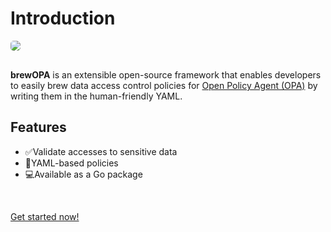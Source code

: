 # Introduction

<img
  src="/banner.png"
  style="max-width: 100%; border-radius: 5px; margin-bottom: 1rem;"
/>

**brewOPA** is an extensible open-source framework that enables developers to easily brew data access control policies for [Open Policy Agent (OPA)](www.openpolicyagent.org) by writing them in the human-friendly YAML.

## Features

- ✅Validate accesses to sensitive data
- 📝YAML-based policies
- 💻Available as a Go package

<br />

[Get started now!](/getting-started)
